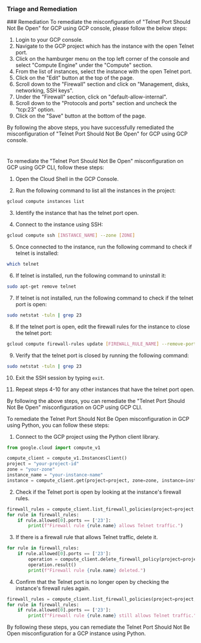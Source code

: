 
### Triage and Remediation
<Tabs>
<Tab title='Remediation'>
### Remediation

<AccordionGroup>
<Accordion title='Using Console' defaultOpen='true'>
To remediate the misconfiguration of "Telnet Port Should Not Be Open" for GCP using GCP console, please follow the below steps:

1. Login to your GCP console.
2. Navigate to the GCP project which has the instance with the open Telnet port.
3. Click on the hamburger menu on the top left corner of the console and select "Compute Engine" under the "Compute" section.
4. From the list of instances, select the instance with the open Telnet port.
5. Click on the "Edit" button at the top of the page.
6. Scroll down to the "Firewall" section and click on "Management, disks, networking, SSH keys".
7. Under the "Firewall" section, click on "default-allow-internal".
8. Scroll down to the "Protocols and ports" section and uncheck the "tcp:23" option.
9. Click on the "Save" button at the bottom of the page.

By following the above steps, you have successfully remediated the misconfiguration of "Telnet Port Should Not Be Open" for GCP using GCP console.

#
</Accordion>

<Accordion title='Using CLI'>
To remediate the "Telnet Port Should Not Be Open" misconfiguration on GCP using GCP CLI, follow these steps:

1. Open the Cloud Shell in the GCP Console.

2. Run the following command to list all the instances in the project:
```bash
gcloud compute instances list
```

3. Identify the instance that has the telnet port open.

4. Connect to the instance using SSH:
```bash
gcloud compute ssh [INSTANCE_NAME] --zone [ZONE]
```

5. Once connected to the instance, run the following command to check if telnet is installed:
```bash
which telnet
```

6. If telnet is installed, run the following command to uninstall it:
```bash
sudo apt-get remove telnet
```

7. If telnet is not installed, run the following command to check if the telnet port is open:
```bash
sudo netstat -tuln | grep 23
```

8. If the telnet port is open, edit the firewall rules for the instance to close the telnet port:
```bash
gcloud compute firewall-rules update [FIREWALL_RULE_NAME] --remove-ports=23 --direction=INGRESS
```

9. Verify that the telnet port is closed by running the following command:
```bash
sudo netstat -tuln | grep 23
```

10. Exit the SSH session by typing `exit`.

11. Repeat steps 4-10 for any other instances that have the telnet port open.

By following the above steps, you can remediate the "Telnet Port Should Not Be Open" misconfiguration on GCP using GCP CLI.
</Accordion>

<Accordion title='Using Python'>
To remediate the Telnet Port Should Not Be Open misconfiguration in GCP using Python, you can follow these steps:

1. Connect to the GCP project using the Python client library.

```python
from google.cloud import compute_v1

compute_client = compute_v1.InstancesClient()
project = "your-project-id"
zone = "your-zone"
instance_name = "your-instance-name"
instance = compute_client.get(project=project, zone=zone, instance=instance_name)
```

2. Check if the Telnet port is open by looking at the instance's firewall rules.

```python
firewall_rules = compute_client.list_firewall_policies(project=project, zone=zone)
for rule in firewall_rules:
    if rule.allowed[0].ports == ['23']:
        print(f"Firewall rule {rule.name} allows Telnet traffic.")
```

3. If there is a firewall rule that allows Telnet traffic, delete it.

```python
for rule in firewall_rules:
    if rule.allowed[0].ports == ['23']:
        operation = compute_client.delete_firewall_policy(project=project, firewall_policy=rule.name)
        operation.result()
        print(f"Firewall rule {rule.name} deleted.")
```

4. Confirm that the Telnet port is no longer open by checking the instance's firewall rules again.

```python
firewall_rules = compute_client.list_firewall_policies(project=project, zone=zone)
for rule in firewall_rules:
    if rule.allowed[0].ports == ['23']:
        print(f"Firewall rule {rule.name} still allows Telnet traffic.")
```

By following these steps, you can remediate the Telnet Port Should Not Be Open misconfiguration for a GCP instance using Python.
</Accordion>

</AccordionGroup>
</Tab>
</Tabs>
